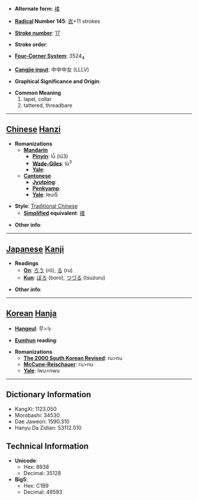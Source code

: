 * '''Alternate form''': [[褛]]

* '''[[Wiktionary:Chinese radical index| Radical]] Number 145''': [[Wiktionary:Chinese radical index 衣|衣]]+11 strokes

* '''[[Wiktionary:Chinese total strokes index|Stroke number]]''': [[Wiktionary:Chinese total strokes index 17|17]]

* '''Stroke order''': 

* '''[[Wiktionary:Chinese four corner index|Four-Corner System]]''': 3524<sub>4</sub>

* '''[[Wiktionary:Chinese Cangjie index|Cangjie input]]''': 中中中女 (LLLV)

* '''Graphical Significance and Origin''': 

* '''Common Meaning'''
*#lapel, collar
*# tattered, threadbare


----

== [[Chinese]] [[Hanzi]] ==

* '''Romanizations'''
** '''[[Mandarin]]'''
*** '''[[Pinyin]]''': lǚ (lü3)
*** '''[[Wade-Giles]]''': lü<sup>3</sup>
*** '''[[Yale]]''': 
** '''[[Cantonese]]'''
*** '''[[Jyutping]]''':
*** '''[[Penkyamp]]''': 
*** '''[[Yale]]''': leui5

* '''Style''': [[Traditional Chinese]] 
** '''[[Simplified Chinese|Simplified]] equivalent''': [[褛]]

* '''Other info''': 

----

== [[Japanese]] [[Kanji]] ==

* '''Readings'''
** '''[[On]]''': [[ろう]] (rō), [[る]] (ru)
** '''[[Kun]]''': [[ぼろ]] (boro), [[つづる]] (tsuzuru)

* '''Other info''':  

----

== [[Korean]] [[Hanja]] ==

* '''[[Hangeul]]''': 루>누

* '''[[Eumhun]] reading''': 

* '''Romanizations'''
** '''[[The 2000 South Korean Revised Romanization|The 2000 South Korean Revised]]''': ru>nu
** '''[[McCune-Reischauer]]''': ru>nu
** '''[[Yale]]''': lwu>nwu

----

== Dictionary Information ==

* KangXi: 1123.050
* Morobashi: 34530
* Dae Jaweon: 1590.310
* Hanyu Da Zidian: 53112.010

== Technical Information ==

* '''Unicode''':
** Hex: 8938
** Decimal: 35128
* '''Big5''':
** Hex: C1B9
** Decimal: 49593